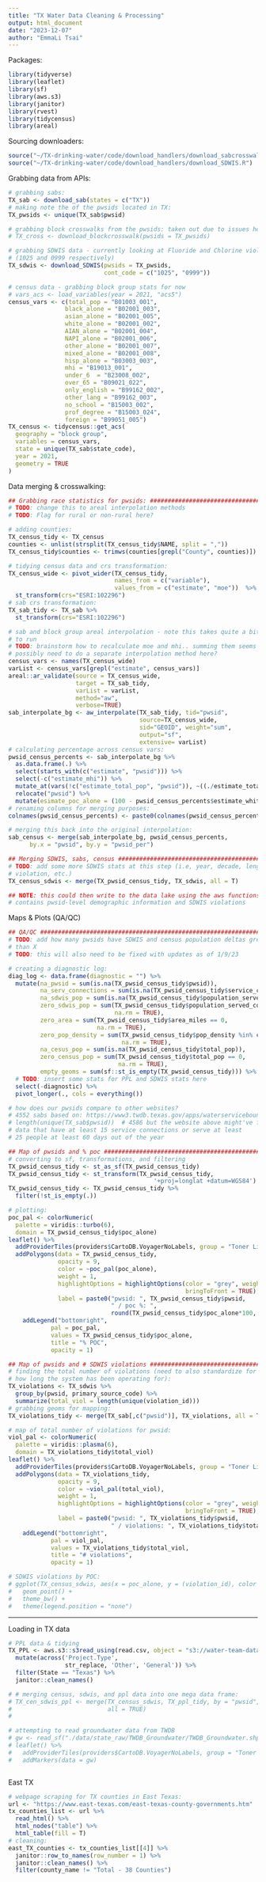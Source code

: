 ```yaml
---
title: "TX Water Data Cleaning & Processing"
output: html_document
date: "2023-12-07"
author: "EmmaLi Tsai" 
---
```


Packages: 
```r
library(tidyverse)
library(leaflet)
library(sf)
library(aws.s3)
library(janitor)
library(rvest)
library(tidycensus)
library(areal)
```

Sourcing downloaders: 
```r
source("~/TX-drinking-water/code/download_handlers/download_sabcrosswalk.R")
source("~/TX-drinking-water/code/download_handlers/download_SDWIS.R")
```

Grabbing data from APIs: 
```r
# grabbing sabs: 
TX_sab <- download_sab(states = c("TX"))
# making note the of the pwsids located in TX: 
TX_pwsids <- unique(TX_sab$pwsid)

# grabbing block crosswalks from the pwsids: taken out due to issues here 
# TX_cross <- download_blockcrosswalk(pwsids = TX_pwsids)

# grabbing SDWIS data - currently looking at Fluoride and Chlorine violations 
# (1025 and 0999 respectively)
TX_sdwis <- download_SDWIS(pwsids = TX_pwsids, 
                           cont_code = c("1025", "0999"))

# census data - grabbing block group stats for now 
# vars_acs <- load_variables(year = 2021, "acs5")
census_vars <- c(total_pop = "B01003_001",
                black_alone = "B02001_003", 
                asian_alone = "B02001_005", 
                white_alone = "B02001_002", 
                AIAN_alone = "B02001_004", 
                NAPI_alone = "B02001_006", 
                other_alone = "B02001_007", 
                mixed_alone = "B02001_008",
                hisp_alone = "B03003_003", 
                mhi = "B19013_001", 
                under_6  = "B23008_002", 
                over_65 = "B09021_022", 
                only_english = "B99162_002", 
                other_lang = "B99162_003", 
                no_school = "B15003_002", 
                prof_degree = "B15003_024", 
                foreign = "B99051_005")
TX_census <- tidycensus::get_acs(
  geography = "block group", 
  variables = census_vars, 
  state = unique(TX_sab$state_code), 
  year = 2021,
  geometry = TRUE
)
```

Data merging & crosswalking: 
```r
## Grabbing race statistics for pwsids: ########################################
# TODO: change this to areal interpolation methods 
# TODO: Flag for rural or non-rural here? 

# adding counties: 
TX_census_tidy <- TX_census
counties <- unlist(strsplit(TX_census_tidy$NAME, split = ","))
TX_census_tidy$counties <- trimws(counties[grepl("County", counties)])

# tidying census data and crs transformation: 
TX_census_wide <- pivot_wider(TX_census_tidy, 
                              names_from = c("variable"), 
                              values_from = c("estimate", "moe"))  %>%
  st_transform(crs="ESRI:102296")
# sab crs transformation: 
TX_sab_tidy <- TX_sab %>%
  st_transform(crs="ESRI:102296")

# sab and block group areal interpolation - note this takes quite a bit of time 
# to run
# TODO: brainstorm how to recalculate moe and mhi.. summing them seems incorrect. 
# possibly need to do a separate interpolation method here? 
census_vars <- names(TX_census_wide)
varList <- census_vars[grepl("estimate", census_vars)]
areal::ar_validate(source = TX_census_wide,
                   target = TX_sab_tidy,
                   varList = varList,
                   method="aw",
                   verbose=TRUE)
sab_interpolate_bg <- aw_interpolate(TX_sab_tidy, tid="pwsid", 
                                     source=TX_census_wide, 
                                     sid="GEOID", weight="sum", 
                                     output="sf", 
                                     extensive= varList)
# calculating percentage across census vars: 
pwsid_census_percents <- sab_interpolate_bg %>%
  as.data.frame(.) %>%
  select(starts_with(c("estimate", "pwsid"))) %>%
  select(-c("estimate_mhi")) %>%
  mutate_at(vars(!c("estimate_total_pop", "pwsid")), ~((./estimate_total_pop)*100)) %>%
  relocate("pwsid") %>%
  mutate(esimate_poc_alone = (100 - pwsid_census_percents$estimate_white_alone))
# renaming columns for merging purposes: 
colnames(pwsid_census_percents) <- paste0(colnames(pwsid_census_percents), "_per")

# merging this back into the original interpolation: 
sab_census <- merge(sab_interpolate_bg, pwsid_census_percents, 
      by.x = "pwsid", by.y = "pwsid_per")

## Merging SDWIS, sabs, census ################################################# 
# TODO: add some more SDWIS stats at this step (i.e, year, decade, length of 
# violation, etc.)
TX_census_sdwis <- merge(TX_pwsid_census_tidy, TX_sdwis, all = T)

## NOTE: this could then write to the data lake using the aws functions 
# contains pwsid-level demographic information and SDWIS violations
```

Maps & Plots (QA/QC)
```r
## QA/QC #####################################################################
# TODO: add how many pwsids have SDWIS and census population deltas greater 
# than X
# TODO: this will also need to be fixed with updates as of 1/9/23

# creating a diagnostic log: 
diag_log <- data.frame(diagnostic = "") %>%
  mutate(na_pwsid = sum(is.na(TX_pwsid_census_tidy$pwsid)), 
         na_serv_connections = sum(is.na(TX_pwsid_census_tidy$service_connections_count)),
         na_sdwis_pop = sum(is.na(TX_pwsid_census_tidy$population_served_count)), 
         zero_sdwis_pop = sum(TX_pwsid_census_tidy$population_served_count == 0, 
                              na.rm = TRUE), 
         zero_area = sum(TX_pwsid_census_tidy$area_miles == 0,
                         na.rm = TRUE), 
         zero_pop_density = sum(TX_pwsid_census_tidy$pop_density %in% c(0, "NaN", "Inf"),
                                na.rm = TRUE), 
         na_cesus_pop = sum(is.na(TX_pwsid_census_tidy$total_pop)), 
         zero_census_pop = sum(TX_pwsid_census_tidy$total_pop == 0, 
                               na.rm = TRUE), 
         empty_geoms = sum(sf::st_is_empty(TX_pwsid_census_tidy))) %>%
  # TODO: insert some stats for PPL and SDWIS stats here
  select(-diagnostic) %>%
  pivot_longer(., cols = everything())

# how does our pwsids compare to other websites? 
# 4552 sabs based on: https://www3.twdb.texas.gov/apps/waterserviceboundaries
# length(unique(TX_sab$pwsid))  # 4586 but the website above might've filtered 
# data that have at least 15 service connections or serve at least 
# 25 people at least 60 days out of the year 

## Map of pwsids and % poc ####################################################
# converting to sf, transformations, and filtering 
TX_pwsid_census_tidy <- st_as_sf(TX_pwsid_census_tidy)
TX_pwsid_census_tidy <- st_transform(TX_pwsid_census_tidy, 
                                         '+proj=longlat +datum=WGS84')
TX_pwsid_census_tidy <- TX_pwsid_census_tidy %>% 
  filter(!st_is_empty(.))

# plotting: 
poc_pal <- colorNumeric(
  palette = viridis::turbo(6),
  domain = TX_pwsid_census_tidy$poc_alone)
leaflet() %>%
  addProviderTiles(providers$CartoDB.VoyagerNoLabels, group = "Toner Lite")  %>%
  addPolygons(data = TX_pwsid_census_tidy, 
              opacity = 9,
              color = ~poc_pal(poc_alone),
              weight = 1, 
              highlightOptions = highlightOptions(color = "grey", weight = 2,
                                                  bringToFront = TRUE), 
              label = paste0("pwsid: ", TX_pwsid_census_tidy$pwsid, 
                             " / poc %: ", 
                             round(TX_pwsid_census_tidy$poc_alone*100, 2))) %>%
    addLegend("bottomright", 
            pal = poc_pal, 
            values = TX_pwsid_census_tidy$poc_alone,
            title = "% POC",
            opacity = 1)

## Map of pwsids and # SDWIS violations ########################################
# finding the total number of violations (need to also standardize for year and
# how long the system has been operating for):
TX_violations <- TX_sdwis %>%
  group_by(pwsid, primary_source_code) %>%
  summarize(total_viol = length(unique(violation_id)))
# grabbing geoms for mapping: 
TX_violations_tidy <- merge(TX_sab[,c("pwsid")], TX_violations, all = T)

# map of total number of violations for pwsid: 
viol_pal <- colorNumeric(
  palette = viridis::plasma(6),
  domain = TX_violations_tidy$total_viol)
leaflet() %>%
  addProviderTiles(providers$CartoDB.VoyagerNoLabels, group = "Toner Lite")  %>%
  addPolygons(data = TX_violations_tidy, 
              opacity = 9,
              color = ~viol_pal(total_viol),
              weight = 1, 
              highlightOptions = highlightOptions(color = "grey", weight = 2,
                                                  bringToFront = TRUE), 
              label = paste0("pwsid: ", TX_violations_tidy$pwsid, 
                             " / violations: ", TX_violations_tidy$total_viol)) %>%
    addLegend("bottomright", 
            pal = viol_pal, 
            values = TX_violations_tidy$total_viol,
            title = "# violations",
            opacity = 1)

# SDWIS violations by POC: 
# ggplot(TX_census_sdwis, aes(x = poc_alone, y = (violation_id), color = pwsid)) + 
#   geom_point() + 
#   theme_bw() + 
#   theme(legend.position = "none")
```

_______________________________________________________________________________
Loading in TX data
```r
# PPL data & tidying 
TX_PPL <- aws.s3::s3read_using(read.csv, object = "s3://water-team-data/clean_data/srf_project_priority_lists/web_ppl_combined_clean_v1-1.csv") %>%
  mutate(across('Project.Type', 
                str_replace, 'Other', 'General')) %>%
  filter(State == "Texas") %>%
  janitor::clean_names()

# # merging census, sdwis, and ppl data into one mega data frame: 
# TX_cen_sdwis_ppl <- merge(TX_census_sdwis, TX_ppl_tidy, by = "pwsid", 
#                           all = TRUE)
# 

# attempting to read groundwater data from TWDB
# gw <- read_sf("./data/state_raw/TWDB_Groundwater/TWDB_Groundwater.shp")
# leaflet() %>%
#   addProviderTiles(providers$CartoDB.VoyagerNoLabels, group = "Toner Lite")  %>%
#   addMarkers(data = gw)



```


East TX 
```r
# webpage scraping for TX counties in East Texas: 
url <- "https://www.east-texas.com/east-texas-county-governments.htm"
tx_counties_list <- url %>% 
  read_html() %>% 
  html_nodes("table") %>% 
  html_table(fill = T) 
# cleaning: 
east_TX_counties <- tx_counties_list[[4]] %>%
  janitor::row_to_names(row_number = 1) %>%
  janitor::clean_names() %>%
  filter(county_name != "Total - 38 Counties")
```